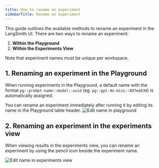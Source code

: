 ```yaml
---
title: How to rename an experiment
sidebarTitle: Rename an experiment
---
```


This guide outlines the available methods to rename an experiment in the LangSmith UI. There are two ways to rename an experiment:

1. **Within the Playground**
2. **Within the Experiments View**

Note that experiment names must be unique per workspace.

## 1. Renaming an experiment in the Playground

When running experiments in the Playground, a default name with the format `pg::prompt-name::model::uuid` (eg. `pg::gpt-4o-mini::897ee630`) is automatically assigned.

You can rename an experiment immediately after running it by editing its name in the Playground table header. ![Edit name in playground](/langsmith/images/rename-in-playground.png)

## 2. Renaming an experiment in the experiments view

When viewing results in the experiments view, you can rename an experiment by using the pencil icon beside the experiment name.

![Edit name in experiments view](/langsmith/images/rename-in-experiments-view.png)